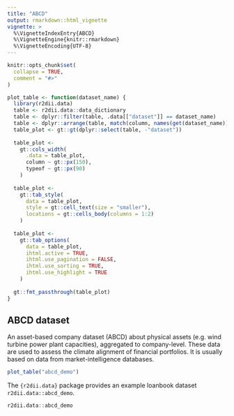 ```yaml
---
title: "ABCD"
output: rmarkdown::html_vignette
vignette: >
  %\VignetteIndexEntry{ABCD}
  %\VignetteEngine{knitr::rmarkdown}
  %\VignetteEncoding{UTF-8}
---
```


```r
knitr::opts_chunk$set(
  collapse = TRUE,
  comment = "#>"
)
```

```r
plot_table <- function(dataset_name) {
  library(r2dii.data)
  table <- r2dii.data::data_dictionary
  table <- dplyr::filter(table, .data[["dataset"]] == dataset_name)
  table <- dplyr::arrange(table, match(column, names(get(dataset_name))))
  table_plot <- gt::gt(dplyr::select(table, -"dataset"))
  
  table_plot <- 
    gt::cols_width(
      .data = table_plot,
      column ~ gt::px(150),
      typeof ~ gt::px(90)
    )
  
  table_plot <-
    gt::tab_style(
      data = table_plot,
      style = gt::cell_text(size = "smaller"),
      locations = gt::cells_body(columns = 1:2)
    )
  
  table_plot <-
    gt::tab_options(
      data = table_plot,
      ihtml.active = TRUE,
      ihtml.use_pagination = FALSE,
      ihtml.use_sorting = TRUE,
      ihtml.use_highlight = TRUE
    )
  
  gt::fmt_passthrough(table_plot)
}
```

## ABCD dataset

An asset-based company dataset (ABCD) about physical assets (e.g. wind turbine power plant capacities), aggregated to company-level. These data are used to assess the climate alignment of financial portfolios. It is usually based on data from market-intelligence databases.

```r
plot_table("abcd_demo")
```

The `{r2dii.data}` package provides an example loanbook dataset `r2dii.data::abcd_demo`.

```r
r2dii.data::abcd_demo
```
